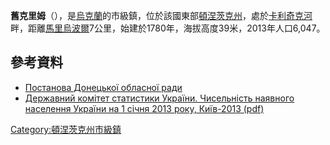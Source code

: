 {{no footnotes|time=2015-09-14T09:03:17+00:00}}
{{coord|47|9|39|N|37|29|13|E|scale:100000|display=title}}

'''舊克里姆'''（{{lang-uk|Старий Крим}}），是[[烏克蘭|烏克蘭]]的市級鎮，位於該國東部[[頓涅茨克州|頓涅茨克州]]，處於[[卡利奇克河|卡利奇克河]]畔，距離[[馬里烏波爾|馬里烏波爾]]7公里，始建於1780年，海拔高度39米，2013年人口6,047。

==參考資料==
*[http://gska2.rada.gov.ua/pls/z7502/A036?rdat1=08.12.2010&vf7551=1080 Постанова Донецької обласної ради]{{dead link|date=2018年1月 |bot=InternetArchiveBot |fix-attempted=yes }}
*[http://www.ukrstat.gov.ua/druk/publicat/kat_u/2013/sb/06_13/sb_nnas_2012.zip Державний комітет статистики України. Чисельність наявного населення України на 1 січня 2013 року, Київ-2013 (pdf)] {{Wayback|url=http://www.ukrstat.gov.ua/druk/publicat/kat_u/2013/sb/06_13/sb_nnas_2012.zip |date=20181115124447 }}

{{DEFAULTSORT:Старий Крим}}
[[Category:頓涅茨克州市級鎮|Category:頓涅茨克州市級鎮]]


{{Donetsk-geo-stub}}